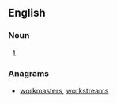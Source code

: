 ==English==

===Noun===
{{head|en|noun plural form}}

# {{plural of|masterwork|lang=en}}

===Anagrams===
* [[workmasters#English|workmasters]], [[workstreams#English|workstreams]]